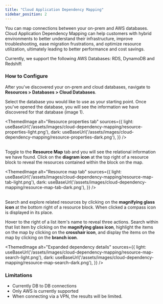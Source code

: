 ```yaml
---
title: "Cloud Application Dependency Mapping"
sidebar_position: 2
---
```



You can map connections between your on-prem and AWS databases. Cloud Application Dependency Mapping can help customers with hybrid environments to better understand their infrastructure, improve troubleshooting, ease migration frustrations, and optimize resource utilization, ultimately leading to better performance and cost savings. 

Currently, we support the following AWS Databases: RDS, DynamoDB and Redshift

### How to Configure

After you've discovered your on-prem and cloud databases, navigate to **Resources > Databases > Cloud Databases**.

Select the database you would like to use as your starting point. Once you've opened the database, you will see the information we have discovered for that database (image 1). 

<ThemedImage
  alt="Resource properties tab"
  sources={{
    light: useBaseUrl('/assets/images/cloud-dependency-mapping/resource-properties-light.png'),
    dark: useBaseUrl('/assets/images/cloud-dependency-mapping/resource-properties-dark.png'),
  }}
/>
<br/><br/>

Toggle to the **Resource Map** tab and you will see the relational information we have found. Click on the **diagram icon** at the top right of a resource block to reveal the resources contained within the block on the map.  

<ThemedImage
  alt="Resource map tab"
  sources={{
    light: useBaseUrl('/assets/images/cloud-dependency-mapping/resource-map-tab-light.png'),
    dark: useBaseUrl('/assets/images/cloud-dependency-mapping/resource-map-tab-dark.png'),
  }}
/>
<br/><br/>

Search and explore related resources by clicking on the **magnifying glass icon** at the bottom right of a resource block. When clicked a compass icon is displayed in its place.

Hover to the right of a list item's name to reveal three actions. Search within that list item by clicking on the **magnifying glass icon**, highlight the items on the map by clicking on the **crosshair icon**, and display the items on the map by clicking on the **branch icon**.

<ThemedImage
  alt="Expanded dependency details"
  sources={{
    light: useBaseUrl('/assets/images/cloud-dependency-mapping/resource-map-search-light.png'),
    dark: useBaseUrl('/assets/images/cloud-dependency-mapping/resource-map-search-dark.png'),
  }}
/>

### Limitations

- Currently DB to DB connections
- Only AWS is currently supported
- When connecting via a VPN, the results will be limited.
